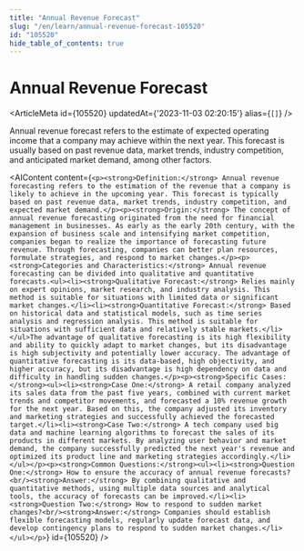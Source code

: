 ```yaml
---
title: "Annual Revenue Forecast"
slug: "/en/learn/annual-revenue-forecast-105520"
id: "105520"
hide_table_of_contents: true
---
```



# Annual Revenue Forecast

<ArticleMeta id={105520} updatedAt={'2023-11-03 02:20:15'} alias={`[]`} />
<div className='border-solid border-b border-t-0 my-4 border-[var(--ifm-color-gray-300)]' />

Annual revenue forecast refers to the estimate of expected operating income that a company may achieve within the next year. This forecast is usually based on past revenue data, market trends, industry competition, and anticipated market demand, among other factors.

<AIContent content={`<p><strong>Definition:</strong> Annual revenue forecasting refers to the estimation of the revenue that a company is likely to achieve in the upcoming year. This forecast is typically based on past revenue data, market trends, industry competition, and expected market demand.</p><p><strong>Origin:</strong> The concept of annual revenue forecasting originated from the need for financial management in businesses. As early as the early 20th century, with the expansion of business scale and intensifying market competition, companies began to realize the importance of forecasting future revenue. Through forecasting, companies can better plan resources, formulate strategies, and respond to market changes.</p><p><strong>Categories and Characteristics:</strong> Annual revenue forecasting can be divided into qualitative and quantitative forecasts.<ul><li><strong>Qualitative Forecast:</strong> Relies mainly on expert opinions, market research, and industry analysis. This method is suitable for situations with limited data or significant market changes.</li><li><strong>Quantitative Forecast:</strong> Based on historical data and statistical models, such as time series analysis and regression analysis. This method is suitable for situations with sufficient data and relatively stable markets.</li></ul>The advantage of qualitative forecasting is its high flexibility and ability to quickly adapt to market changes, but its disadvantage is high subjectivity and potentially lower accuracy. The advantage of quantitative forecasting is its data-based, high objectivity, and higher accuracy, but its disadvantage is high dependency on data and difficulty in handling sudden changes.</p><p><strong>Specific Cases:</strong><ul><li><strong>Case One:</strong> A retail company analyzed its sales data from the past five years, combined with current market trends and competitor movements, and forecasted a 10% revenue growth for the next year. Based on this, the company adjusted its inventory and marketing strategies and successfully achieved the forecasted target.</li><li><strong>Case Two:</strong> A tech company used big data and machine learning algorithms to forecast the sales of its products in different markets. By analyzing user behavior and market demand, the company successfully predicted the next year's revenue and optimized its product line and marketing strategies accordingly.</li></ul></p><p><strong>Common Questions:</strong><ul><li><strong>Question One:</strong> How to ensure the accuracy of annual revenue forecasts?<br/><strong>Answer:</strong> By combining qualitative and quantitative methods, using multiple data sources and analytical tools, the accuracy of forecasts can be improved.</li><li><strong>Question Two:</strong> How to respond to sudden market changes?<br/><strong>Answer:</strong> Companies should establish flexible forecasting models, regularly update forecast data, and develop contingency plans to respond to sudden market changes.</li></ul></p>`} id={105520} />
